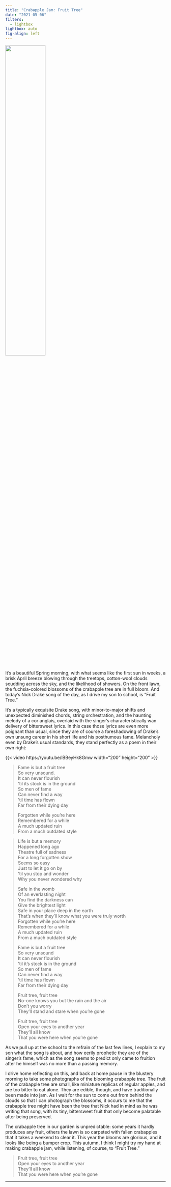 ```yaml
---
title: "Crabapple Jam: Fruit Tree"
date: "2021-05-06"
filters: 
  - lightbox
lightbox: auto
fig-align: left
---
```


::: {layout="[[49, -2, 49]]"}
![](crabapple-large.jpg){width=50%} 

It's a beautiful Spring morning, with what seems like the first sun in weeks, a brisk April breeze blowing through the treetops, cotton-wool clouds scudding across the sky, and the likelihood of showers. On the front lawn, the fuchsia-colored blossoms of the crabapple tree are in full bloom. And today's Nick Drake song of the day, as I drive my son to school, is "Fruit Tree." 
:::

It's a typically exquisite Drake song, with minor-to-major shifts and  unexpected diminished chords, string orchestration, and the haunting melody of a cor anglais, overlaid with the singer's characteristically wan delivery of bittersweet lyrics. In this case those lyrics are even more poignant than usual, since they are of course a foreshadowing of Drake's own unsung career in his short life and his posthumous fame. Melancholy even by Drake's usual standards, they stand perfectly as a poem in their own right:

:::{.column-margin}
{{< video https://youtu.be/lBBeyHk8Gmw width="200" height="200" >}}
:::

> Fame is but a fruit tree  
> So very unsound.  
> It can never flourish  
> ‘til its stock is in the ground  
> So men of fame  
> Can never find a way  
> ‘til time has flown  
> Far from their dying day  
> 
> Forgotten while you’re here  
> Remembered for a while  
> A much updated ruin  
> From a much outdated style  

> Life is but a memory  
> Happened long ago  
> Theatre full of sadness  
> For a long forgotten show  
> Seems so easy  
> Just to let it go on by  
> ‘til  you stop and wonder  
> Why you never wondered why  
> 
> Safe in the womb  
> Of an everlasting night  
> You find the darkness can  
> Give the brightest light  
> Safe in your place deep in the earth  
> That’s when they’ll know what you were truly worth  
> Forgotten while you’re here  
> Remembered for a while  
> A much updated ruin  
> From a much outdated style  
> 
> Fame is but a fruit tree  
> So very unsound  
> It can never flourish  
> ‘til it’s stock is in the ground  
> So men of fame  
> Can never find a way  
> ‘til time has flown  
> Far from their dying day  
> 
> Fruit tree, fruit tree  
> No-one knows you but the rain and the air  
> Don’t you worry  
> They’ll stand and stare when you’re gone  
> 
> Fruit tree, fruit tree  
> Open your eyes to another year  
> They’ll all know  
> That you were here when you’re gone  

As we pull up at the school to the refrain of the last few lines, I explain to my son what the song is about, and how eerily prophetic they are of the singer's fame, which as the song seems to predict only came to fruition after he himself was no more than a passing memory. 

I drive home reflecting on this, and back at home pause in the blustery morning to take some photographs of the blooming crabapple tree. The fruit of the crabapple tree are small, like miniature replicas of regular apples, and are too bitter to eat alone. They are edible, though, and have traditionally been made into jam. As I wait for the sun to come out from behind the clouds so that I can photograph the blossoms, it occurs to me that the crabapple tree might have been the tree that Nick had in mind as he was writing that song, with its tiny, bittersweet fruit that only become palatable after being preserved. 

The crabapple tree in our garden is unpredictable: some years it hardly produces any fruit, others the lawn is so carpeted  with fallen crabapples that it takes a weekend to clear it. This year the blooms are glorious, and it looks like being a bumper crop. This autumn, I think I might try my hand at making crabapple jam, while listening, of course, to "Fruit Tree."

> Fruit tree, fruit tree  
> Open your eyes to another year  
> They’ll all know  
> That you were here when you’re gone  

-----


